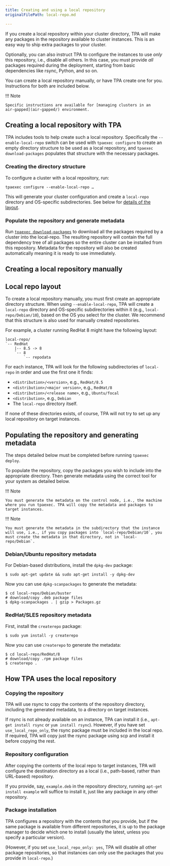 ```yaml
---
title: Creating and using a local repository
originalFilePath: local-repo.md

---
```


If you create a local repository within your cluster directory, TPA
will make any packages in the repository available to cluster instances.
This is an easy way to ship extra packages to your cluster.

Optionally, you can also instruct TPA to configure the instances to
use *only* this repository, i.e., disable all others. In this case, you
must provide *all* packages required during the deployment, starting
from basic dependencies like rsync, Python, and so on.

You can create a local repository manually, or have TPA create one for
you. Instructions for both are included below.

!!! Note

    Specific instructions are available for [managing clusters in an
    air-gapped](air-gapped/) environment.

## Creating a local repository with TPA

TPA includes tools to help create such a local repository. Specifically
the `--enable-local-repo` switch can be used with `tpaexec configure` to
create an empty directory structure to be used as a local repository,
and `tpaexec download-packages` populates that structure with the
necessary packages.

### Creating the directory structure

To configure a cluster with a local repository, run:

```
tpaexec configure --enable-local-repo …
```

This will generate your cluster configuration and create a `local-repo`
directory and OS-specific subdirectories. See below for [details of the
layout](#local-repo-layout).

### Populate the repository and generate metadata

Run [`tpaexec download-packages`](tpaexec-download-packages/) to
download all the packages required by a cluster into the local-repo.
The resulting repository will contain the full dependency tree of all
packages so the entire cluster can be installed from this repository.
Metadata for the repository will also be created automatically meaning
it is ready to use immediately.

## Creating a local repository manually

## Local repo layout

To create a local repository manually, you must first create an
appropriate directory structure. When using `--enable-local-repo`,
TPA will create a `local-repo` directory and OS-specific
subdirectories within it (e.g., `local-repo/Debian/10`), based on the OS
you select for the cluster. We recommend that this structure is also
used for manually created repositories.

For example, a cluster running RedHat 8 might have the following layout:

```text
local-repo/
`-- RedHat
    |-- 8.5 -> 8
    `-- 8
        `-- repodata
```

For each instance, TPA will look for the following subdirectories of
`local-repo` in order and use the first one it finds:

-   `<distribution>/<version>`, e.g., `RedHat/8.5`
-   `<distribution>/<major version>`, e.g., `RedHat/8`
-   `<distribution>/<release name>`, e.g., `Ubuntu/focal`
-   `<distribution>`, e.g., `Debian`
-   The `local-repo` directory itself.

If none of these directories exists, of course, TPA will not try to
set up any local repository on target instances.

## Populating the repository and generating metadata

The steps detailed below must be completed before running
`tpaexec deploy`.

To populate the repository, copy the packages you wish to include into
the appropriate directory. Then generate metadata using the correct
tool for your system as detailed below.

!!! Note

    You must generate the metadata on the control node, i.e., the machine
    where you run tpaexec. TPA will copy the metadata and packages to
    target instances.

!!! Note

    You must generate the metadata in the subdirectory that the instance
    will use, i.e., if you copy packages into `local-repo/Debian/10`, you
    must create the metadata in that directory, not in `local-repo/Debian`.

### Debian/Ubuntu repository metadata

For Debian-based distributions, install the `dpkg-dev` package:

```shell
$ sudo apt-get update && sudo apt-get install -y dpkg-dev
```

Now you can use `dpkg-scanpackages` to generate the metadata:

```shell
$ cd local-repo/Debian/buster
# download/copy .deb package files
$ dpkg-scanpackages . | gzip > Packages.gz
```

### RedHat/SLES repository metadata

First, install the `createrepo` package:

```shell
$ sudo yum install -y createrepo
```

Now you can use `createrepo` to generate the metadata:

```shell
$ cd local-repo/RedHat/8
# download/copy .rpm package files
$ createrepo .
```

## How TPA uses the local repository

### Copying the repository

TPA will use rsync to copy the contents of the repository directory,
including the generated metadata, to a directory on target instances.

If rsync is not already available on an instance, TPA can install it
(i.e., `apt-get install rsync` or `yum install rsync`). However, if you
have set `use_local_repo_only`, the rsync package must be included in
the local repo. If required, TPA will copy just the rsync package
using scp and install it before copying the rest.

### Repository configuration

After copying the contents of the local repo to target instances,
TPA will configure the destination directory as a local (i.e.,
path-based, rather than URL-based) repository.

If you provide, say, `example.deb` in the repository
directory, running `apt-get install example` will suffice to install it,
just like any package in any other repository.

### Package installation

TPA configures a repository with the contents that you provide, but
if the same package is available from different repositories, it is up
to the package manager to decide which one to install (usually the
latest, unless you specify a particular version).

(However, if you set `use_local_repo_only: yes`, TPA will disable
all other package repositories, so that instances can only use the
packages that you provide in `local-repo`.)
